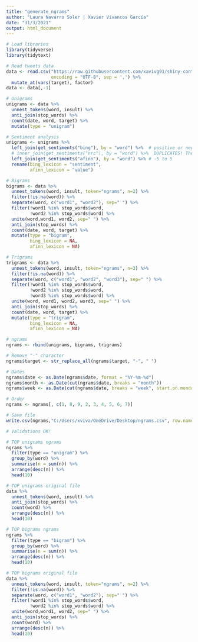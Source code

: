 ---
title: "generate_ngrams"
author: "Laura Navarro Soler | Xavier Vivancos García"
date: "31/3/2021"
output: html_document
---

```{r message=FALSE, warning=FALSE}
# Load libraries
library(tidyverse)
library(tidytext)
```


```{r message=FALSE, warning=FALSE}
# Read tweets data
data <- read.csv("https://raw.githubusercontent.com/xavivg91/shiny-contest-2021/main/trump.csv",
                 encoding = "UTF-8", sep = ',') %>%
  mutate_at(vars(target), factor) 
data <- data[,-1]
```

```{r message=FALSE, warning=FALSE}
# Unigrams 
unigrams <- data %>%
  unnest_tokens(word, insult) %>%
  anti_join(stop_words) %>%
  count(date, word, target) %>%
  mutate(type = "unigram")
```

```{r message=FALSE, warning=FALSE}
# Sentiment analysis 
unigrams <- unigrams %>%
  left_join(get_sentiments("bing"), by = "word") %>%  # positive or negative
  # inner_join(get_sentiments("nrc"), by = "word") %>%  DUPLICATES! The same word can be            associated with different feelings
  left_join(get_sentiments("afinn"), by = "word") %>% # -5 to 5
  rename(bing_lexicon = "sentiment",
         afinn_lexicon = "value")
```

```{r message=FALSE, warning=FALSE}
# Bigrams
bigrams <- data %>%
  unnest_tokens(word, insult, token="ngrams", n=2) %>%
  filter(!is.na(word)) %>%
  separate(word, c("word1", "word2"), sep=" ") %>% 
  filter(!word1 %in% stop_words$word,
         !word2 %in% stop_words$word) %>% 
  unite(word,word1, word2, sep=" ") %>% 
  anti_join(stop_words) %>%
  count(date, word, target) %>%
  mutate(type = "bigram",
         bing_lexicon = NA,
         afinn_lexicon = NA)
```

```{r message=FALSE, warning=FALSE}
# Trigrams 
trigrams <- data %>%
  unnest_tokens(word, insult, token="ngrams", n=3) %>%
  filter(!is.na(word)) %>%
  separate(word, c("word1", "word2", "word3"), sep=" ") %>%
  filter(!word1 %in% stop_words$word,
         !word2 %in% stop_words$word,
         !word3 %in% stop_words$word) %>%
  unite(word, word1, word2, word3, sep=" ") %>% 
  anti_join(stop_words) %>%
  count(date, word, target) %>%
  mutate(type = "trigram",
         bing_lexicon = NA,
         afinn_lexicon = NA)
```

```{r}
# ngrams
ngrams <- rbind(unigrams, bigrams, trigrams)

# Remove "-" character
ngrams$target <- str_replace_all(ngrams$target, "-", " ")
```

```{r}
# Dates
ngrams$date <- as.Date(ngrams$date, format = "%Y-%m-%d")
ngrams$month <- as.Date(cut(ngrams$date, breaks = "month"))
ngrams$week <- as.Date(cut(ngrams$date, breaks = "week", start.on.monday = FALSE)) 

# Order
ngrams <- ngrams[, c(1, 8, 9, 2, 3, 4, 5, 6, 7)]
```


```{r}
# Save file
write.csv(ngrams,"C:/Users/xviva/OneDrive/Desktop/ngrams.csv", row.names = FALSE)
```


```{r message=FALSE, warning=FALSE}
# Validations OK!

# TOP unigrams ngrams
ngrams %>%
  filter(type == "unigram") %>%
  group_by(word) %>%
  summarise(n = sum(n)) %>%
  arrange(desc(n)) %>%
  head(10)

# TOP unigrams original file
data %>%
  unnest_tokens(word, insult) %>%
  anti_join(stop_words) %>%
  count(word) %>%
  arrange(desc(n)) %>%
  head(10)

# TOP bigrams ngrams
ngrams %>%
  filter(type == "bigram") %>%
  group_by(word) %>%
  summarise(n = sum(n)) %>%
  arrange(desc(n)) %>%
  head(10)

# TOP bigrams original file
data %>%
  unnest_tokens(word, insult, token="ngrams", n=2) %>%
  filter(!is.na(word)) %>%
  separate(word, c("word1", "word2"), sep=" ") %>% 
  filter(!word1 %in% stop_words$word,
         !word2 %in% stop_words$word) %>% 
  unite(word,word1, word2, sep=" ") %>% 
  anti_join(stop_words) %>%
  count(word) %>%
  arrange(desc(n)) %>%
  head(10)
```



